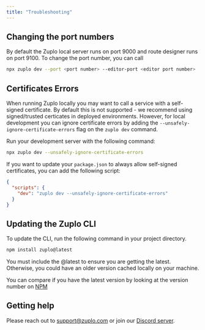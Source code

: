 ```yaml
---
title: "Troubleshooting"
---
```


## Changing the port numbers

By default the Zuplo local server runs on port 9000 and route designer runs on
port 9100. To change the port number, you can call

```sh
npx zuplo dev --port <port number> --editor-port <editor port number>
```

## Certificates Errors

When running Zuplo locally you may want to call a service with a self-signed
certificate. By default this is not supported - we recommend using
signed/trusted certicates in deployed environments. However, for local
development you can ignore certificate errors by adding the
`--unsafely-ignore-certificate-errors` flag on the `zuplo dev` command.

Run your development server with the following command:

```bash
npx zuplo dev --unsafely-ignore-certificate-errors
```

If you want to update your `package.json` to always allow self-signed
certificates, you can add the following script:

```json
{
  "scripts": {
    "dev": "zuplo dev --unsafely-ignore-certificate-errors"
  }
}
```

## Updating the Zuplo CLI

To update the CLI, run the following command in your project directory.

```bash
npm install zuplo@latest
```

You must include the @latest to ensure you are getting the latest. Otherwise,
you could have an older version cached locally on your machine.

You can compare if you have the latest version by looking at the version number
on [NPM](https://www.npmjs.com/package/zuplo?activeTab=versions)

## Getting help

Please reach out to support@zuplo.com or join our
[Discord server](https://discord.gg/8QbEjr2MgZ).

